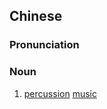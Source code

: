 ==Chinese==
{{zh-forms|s=打击乐|type=21}}

===Pronunciation===
{{zh-pron
|m=dǎ擊yuè
|cat=n
}}

===Noun===
{{zh-noun}}

# [[percussion]] [[music]]